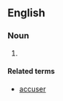 ==English==

===Noun===
{{head|en|noun plural form}}

# {{plural of|accusor|lang=en}}

====Related terms====
* [[accuser]]